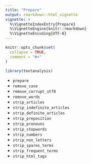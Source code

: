 ```yaml
---
title: "Prepare"
output: rmarkdown::html_vignette
vignette: >
  %\VignetteIndexEntry{Prepare}
  %\VignetteEngine{knitr::rmarkdown}
  %\VignetteEncoding{UTF-8}
---
```


```r
knitr::opts_chunk$set(
  collapse = TRUE,
  comment = "#>"
)
```

```r
library(textanalysis)
```

- `prepare`
- `remove_case`
- `remove_corrupt_utf8`
- `remove_words`
- `strip_articles`
- `strip_indefinite_articles`
- `strip_definite_articles`
- `strip_preposition`
- `strip_pronouns`
- `strip_stopwords`
- `strip_numbers`
- `strip_non_letters`
- `strip_spares_terms`
- `strip_frequent_terms`
- `strip_html_tags`
